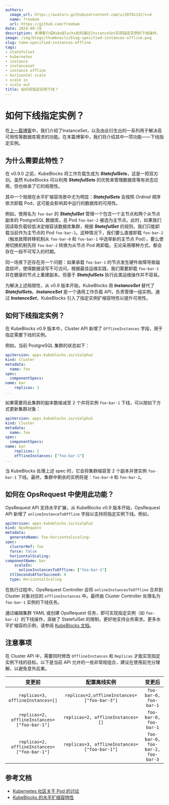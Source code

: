 ```yaml
---
authors:
  image_url: https://avatars.githubusercontent.com/u/28781141?v=4
  name: free6om
  url: https://github.com/free6om
date: 2024-09-19
description: 本博客介绍KubeBlocks如何通过InstanceSet实现指定实例的下线操作。
image: /img/blogs/thumbnails/blog-specified-instances-offline.png
slug: take-specified-instances-offline
tags:
- statefulset
- kubernetes
- instance
- instanceset
- instance offline
- horizontal scale
- scale in
- scale out
title: 如何将指定实例下线？
---
```

# 如何下线指定实例？

在[上一篇博客](https://kubeblocks.io/blog/instanceset-introduction)中，我们介绍了InstanceSet，以及由此衍生出的一系列用于解决高可用性等数据库需求的功能。在本篇博客中，我们将介绍其中一项功能——下线指定实例。

## 为什么需要此特性？

在 v0.9.0 之前，KubeBlocks 将工作负载生成为 ***StatefulSets***，这是一把双刃剑。虽然 KubeBlocks 可以利用 ***StatefulSets*** 的优势来管理数据库等有状态应用，但也继承了它的局限性。

其中一个局限在水平扩缩容场景中尤为明显：***StatefulSets*** 会按照 *Ordinal* 顺序依次卸载 Pod，这可能会影响其中运行的数据库的可用性。

例如，使用名为 `foo-bar` 的 ***StatefulSet*** 管理一个包含一个主节点和两个从节点副本的 PostgreSQL 数据库，且 Pod `foo-bar-2` 被选为主节点。此时，如果我们因读取负载较低决定缩容该数据库集群，根据 ***StatefulSet*** 的规则，我们只能卸载当前作为主节点的 Pod `foo-bar-2`。这种情况下，我们要么直接卸载 `foo-bar-2`（触发故障转移机制从 `foo-bar-0` 和 `foo-bar-1` 中选举新的主节点 Pod），要么使用切换机制先将 `foo-bar-2` 转换为从节点 Pod 再卸载。无论采用哪种方式，都会存在一段不可写入的时期。

同一场景下还存在另一个问题：如果承载 `foo-bar-1` 的节点发生硬件故障导致磁盘损坏，使得数据读写不可访问，根据最佳运维实践，我们需要卸载 `foo-bar-1` 并在健康的节点上重建副本。但基于 ***StatefulSets*** 执行此类运维操作并不容易。

为解决上述局限性，从 v0.9 版本开始，KubeBlocks 用 ***InstanceSet*** 替代了 ***StatefulSets***。***InstanceSet*** 是一个通用工作负载 API，负责管理一组实例。通过 ***InstanceSet***，KubeBlocks 引入了指定实例扩缩容特性以提升可用性。

## 如何下线指定实例？

在 KubeBlocks v0.9 版本中，Cluster API 新增了 `OfflineInstances` 字段，用于指定需要下线的实例。

例如，当前 PostgreSQL 集群的状态如下：

```yaml
apiVersion: apps.kubeblocks.io/v1alpha1
kind: Cluster
metadata:
  name: foo
spec:
  componentSpecs:
name: bar
    replicas: 3
...
```

如果需要将此集群的副本数缩减至 2 个并将实例 `foo-bar-1` 下线，可以按如下方式更新集群对象：

```yaml
apiVersion: apps.kubeblocks.io/v1alpha1
kind: Cluster
metadata:
  name: foo
spec:
  componentSpecs:
name: bar
    replicas: 2
    offlineInstances: ["foo-bar-1"]
...
```

当 KubeBlocks 处理上述 spec 时，它会将集群缩容至 2 个副本并使实例 `foo-bar-1` 下线。最终，集群中剩余的实例将是：`foo-bar-0` 和 `foo-bar-2`。

## 如何在 OpsRequest 中使用此功能？

OpsRequest API 支持水平扩展，从 KubeBlocks v0.9 版本开始，OpsRequest API 新增了 `onlineInstanceToOffline` 字段以支持将指定实例下线。例如，

```yaml
apiVersion: apps.kubeblocks.io/v1alpha1
kind: OpsRequest
metadata:
  generateName: foo-horizontalscaling-
spec:
  clusterRef: foo
  force: false
  horizontalScaling:
componentName: bar
    scaleIn:
      onlineInstancesToOffline: ["foo-bar-1"]
  ttlSecondsAfterSucceed: 0
  type: HorizontalScaling
```

在执行过程中，OpsRequest Controller 会将 `onlineInstancesToOffline` 合并到 Cluster 对象对应的 `offlineInstances` 中。最终由 Cluster Controller 处理名为 `foo-bar-1` 实例的下线任务。

通过编辑集群 YAML 或创建 OpsRequest 任务，即可实现指定实例（如 `foo-bar-1`）的下线操作，突破了 StatefulSet 的限制，更好地支持业务需求。更多水平扩缩容的示例，请参阅 [KubeBlocks 文档](https://kubeblocks.io/docs/preview/api_docs/maintenance/scale/horizontal-scale)。

## 注意事项

在 Cluster API 中，需要同时修改 `OfflineInstances` 和 `Replicas` 才能实现指定实例下线的目标。以下是当前 API 允许的一些非常规组合，建议在使用前充分理解，以避免意外后果。

| 变更前 | 配置离线实例 | 变更后 |
| :----: | :-----------------------: | :---: |
| `replicas=3, offlineInstances=[]` | `replicas=2,offlineInstances=["foo-bar-3"]` | `foo-bar-0, foo-bar-1` |
| `replicas=2, offlineInstances=["foo-bar-1"]` | `replicas=2, offlineInstances=[]` | `foo-bar-0, foo-bar-1` |
| `replicas=2, offlineInstances=["foo-bar-1"]` | `replicas=3, offlineInstances=["foo-bar-1"]` | `foo-bar-0, foo-bar-2, foo-bar-3` |

## 参考文档

- [Kubernetes 社区关于 Pod 的讨论](https://github.com/kubernetes/kubernetes/issues/83224)
- [KubeBlocks 的水平扩缩容特性](https://kubeblocks.io/docs/release-0.9/api_docs/maintenance/scale/horizontal-scale)

